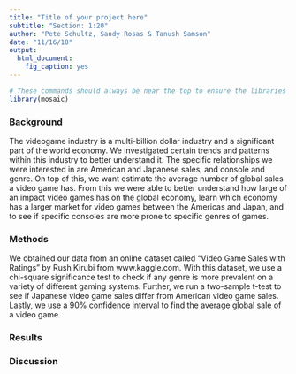 ```yaml
---
title: "Title of your project here"
subtitle: "Section: 1:20"
author: "Pete Schultz, Sandy Rosas & Tanush Samson"
date: "11/16/18"
output: 
  html_document: 
    fig_caption: yes
---
```



```r
# These commands should always be near the top to ensure the libraries are loaded before the analysis.
library(mosaic)
```


### Background
The videogame industry is a multi-billion dollar industry and a significant part of the world economy. We investigated certain trends and patterns within this industry to better understand it. The specific relationships we were interested in are American and Japanese sales, and console and genre. On top of this, we want estimate the average number of global sales a video game has. From this we were able to better understand how large of an impact video games has on the global economy, learn which economy has a larger market for video games between the Americas and Japan, and to see if specific consoles are more prone to specific genres of games.


### Methods
We obtained our data from an online dataset called "Video Game Sales with Ratings" by Rush Kirubi from www.kaggle.com. With this dataset, we use a chi-square significance test to check if any genre is more prevalent on a variety of different gaming systems. Further, we run a two-sample t-test to see if Japanese video game sales differ from American video game sales. Lastly, we use a 90% confidence interval to find the average global sale of a video game.

### Results


### Discussion

